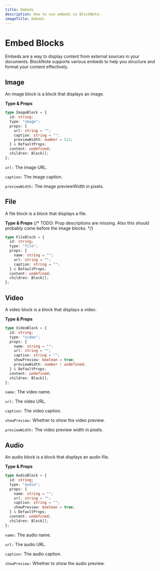```yaml
---
title: Embeds
description: How to use embeds in BlockNote.
imageTitle: Embeds
---
```


# Embed Blocks

Embeds are a way to display content from external sources in your documents. BlockNote supports various embeds to help you structure and format your content effectively.

## Image

An image block is a block that displays an image.

**Type & Props**

```typescript
type ImageBlock = {
  id: string;
  type: "image";
  props: {
    url: string = "";
    caption: string = "";
    previewWidth: number = 512;
  } & DefaultProps;
  content: undefined;
  children: Block[];
};
```

`url:` The image URL.

`caption:` The image caption.

`previewWidth:` The image previewWidth in pixels.

## File

A file block is a block that displays a file.

**Type & Props**
{/* TODO: Prop descriptions are missing. Also this should probably come before the image blocks. */}

```ts
type FileBlock = {
  id: string;
  type: "file";
  props: {
    name: string = "";
    url: string = "";
    caption: string = "";
  } & DefaultProps;
  content: undefined;
  children: Block[];
};
```

## Video

A video block is a block that displays a video.

**Type & Props**

```ts
type VideoBlock = {
  id: string;
  type: "video";
  props: {
    name: string = "";
    url: string = "";
    caption: string = "";
    showPreview: boolean = true;
    previewWidth: number | undefined;
  } & DefaultProps;
  content: undefined;
  children: Block[];
};
```

`name:` The video name.

`url:` The video URL.

`caption:` The video caption.

`showPreview:` Whether to show the video preview.

`previewWidth:` The video preview width in pixels.

## Audio

An audio block is a block that displays an audio file.

**Type & Props**

```ts
type AudioBlock = {
  id: string;
  type: "audio";
  props: {
    name: string = "";
    url: string = "";
    caption: string = "";
    showPreview: boolean = true;
  } & DefaultProps;
  content: undefined;
  children: Block[];
};
```

`name:` The audio name.

`url:` The audio URL.

`caption:` The audio caption.

`showPreview:` Whether to show the audio preview.
